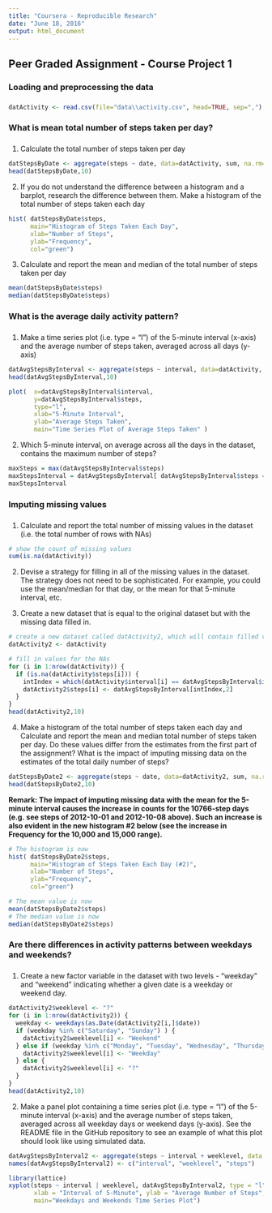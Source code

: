 ---
title: "Coursera - Reproducible Research"
date: "June 18, 2016"
output: html_document
---

## Peer Graded Assignment - Course Project 1


###
### Loading and preprocessing the data
###
```{r, echo=TRUE}
datActivity <- read.csv(file="data\\activity.csv", head=TRUE, sep=",")
```


###
### What is mean total number of steps taken per day?
###
1. Calculate the total number of steps taken per day
```{r, echo=TRUE}
datStepsByDate <- aggregate(steps ~ date, data=datActivity, sum, na.rm=TRUE)
head(datStepsByDate,10)
```

2. If you do not understand the difference between a histogram and a barplot, research the difference between them. Make a histogram of the total number of steps taken each day

```{r, echo=TRUE}
hist( datStepsByDate$steps, 
      main="Histogram of Steps Taken Each Day", 
      xlab="Number of Steps", 
      ylab="Frequency", 
      col="green")
```

3. Calculate and report the mean and median of the total number of steps taken per day
```{r, echo=TRUE, include=TRUE}
mean(datStepsByDate$steps)
median(datStepsByDate$steps)
```


###
### What is the average daily activity pattern?
###
1. Make a time series plot (i.e. type = "l") of the 5-minute interval (x-axis) and the average number of steps taken, averaged across all days (y-axis)

```{r, echo=TRUE}
datAvgStepsByInterval <- aggregate(steps ~ interval, data=datActivity, mean, na.rm=TRUE)
head(datAvgStepsByInterval,10)

plot(  x=datAvgStepsByInterval$interval,
       y=datAvgStepsByInterval$steps,
       type="l",
       xlab="5-Minute Interval",
       ylab="Average Steps Taken",
       main="Time Series Plot of Average Steps Taken" )
```

2. Which 5-minute interval, on average across all the days in the dataset, contains the maximum number of steps?

```{r, echo=TRUE}
maxSteps = max(datAvgStepsByInterval$steps)
maxStepsInterval = datAvgStepsByInterval[ datAvgStepsByInterval$steps == maxSteps, 1 ]
maxStepsInterval
```


###
### Imputing missing values
###
1. Calculate and report the total number of missing values in the dataset (i.e. the total number of rows with NAs)

```{r, echo=TRUE}
# show the count of missing values
sum(is.na(datActivity))
```

2. Devise a strategy for filling in all of the missing values in the dataset. The strategy does not need to be sophisticated. For example, you could use the mean/median for that day, or the mean for that 5-minute interval, etc.

3. Create a new dataset that is equal to the original dataset but with the missing data filled in.

```{r, echo=TRUE}
# create a new dataset called datActivity2, which will contain filled values for NAs
datActivity2 <- datActivity

# fill in values for the NAs
for (i in 1:nrow(datActivity)) {
  if (is.na(datActivity$steps[i])) {
    intIndex = which(datActivity$interval[i] == datAvgStepsByInterval$interval)    
    datActivity2$steps[i] <- datAvgStepsByInterval[intIndex,2]
  }
}
head(datActivity2,10)
```

4. Make a histogram of the total number of steps taken each day and Calculate and report the mean and median total number of steps taken per day. Do these values differ from the estimates from the first part of the assignment? What is the impact of imputing missing data on the estimates of the total daily number of steps? 

```{r, echo=TRUE}
datStepsByDate2 <- aggregate(steps ~ date, data=datActivity2, sum, na.rm=TRUE)
head(datStepsByDate2,10)
```

**Remark: The impact of imputing missing data with the mean for the 5-minute interval causes the increase in counts for the 10766-step days (e.g. see steps of 2012-10-01 and 2012-10-08 above).  Such an increase is also evident in the new histogram #2 below (see the increase in Frequency for the 10,000 and 15,000 range).**

```{r, echo=TRUE}
# The histogram is now
hist( datStepsByDate2$steps, 
      main="Histogram of Steps Taken Each Day (#2)", 
      xlab="Number of Steps", 
      ylab="Frequency", 
      col="green")

# The mean value is now
mean(datStepsByDate2$steps)
# The median value is now
median(datStepsByDate2$steps)
```


###
### Are there differences in activity patterns between weekdays and weekends?
###
1. Create a new factor variable in the dataset with two levels - "weekday" and "weekend" indicating whether a given date is a weekday or weekend day.

```{r, echo=TRUE}
datActivity2$weeklevel <- "?"  
for (i in 1:nrow(datActivity2)) {
  weekday <- weekdays(as.Date(datActivity2[i,]$date))
  if (weekday %in% c("Saturday", "Sunday") ) {
    datActivity2$weeklevel[i] <- "Weekend"
  } else if (weekday %in% c("Monday", "Tuesday", "Wednesday", "Thursday", "Friday"))  {
    datActivity2$weeklevel[i] <- "Weekday"
  } else {
    datActivity2$weeklevel[i] <- "?"
  }
}
head(datActivity2,10)
```

2. Make a panel plot containing a time series plot (i.e. type = "l") of the 5-minute interval (x-axis) and the average number of steps taken, averaged across all weekday days or weekend days (y-axis). See the README file in the GitHub repository to see an example of what this plot should look like using simulated data.

```{r, echo=TRUE}
datAvgStepsByInterval2 <- aggregate(steps ~ interval + weeklevel, data = datActivity2, mean)
names(datAvgStepsByInterval2) <- c("interval", "weeklevel", "steps")

library(lattice)
xyplot(steps ~ interval | weeklevel, datAvgStepsByInterval2, type = "l", layout = c(1, 2), 
       xlab = "Interval of 5-Minute", ylab = "Average Number of Steps", 
       main="Weekdays and Weekends Time Series Plot")
```



